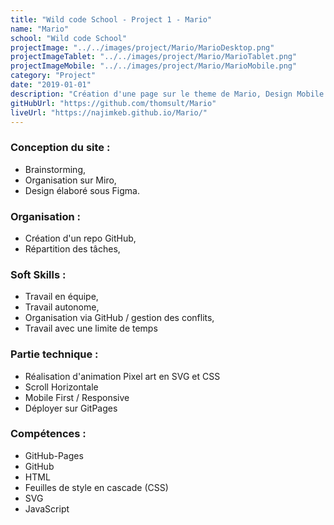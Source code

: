 ```yaml
---
title: "Wild code School - Project 1 - Mario"
name: "Mario"
school: "Wild code School"
projectImage: "../../images/project/Mario/MarioDesktop.png"
projectImageTablet: "../../images/project/Mario/MarioTablet.png"
projectImageMobile: "../../images/project/Mario/MarioMobile.png"
category: "Project"
date: "2019-01-01"
description: "Création d'une page sur le theme de Mario, Design Mobile First."
gitHubUrl: "https://github.com/thomsult/Mario"
liveUrl: "https://najimkeb.github.io/Mario/"
---
```




### Conception du site : 
- Brainstorming, 
- Organisation sur Miro, 
- Design élaboré sous Figma. 

### Organisation : 
- Création d'un repo GitHub, 
- Répartition des tâches, 

### Soft Skills : 
- Travail en équipe, 
- Travail autonome, 
- Organisation via GitHub / gestion des conflits, 
- Travail avec une limite de temps

### Partie technique : 
- Réalisation d'animation Pixel art en SVG et CSS 
- Scroll Horizontale 
- Mobile First / Responsive 
- Déployer sur GitPages 

### Compétences : 
- GitHub-Pages 
- GitHub
- HTML 
- Feuilles de style en cascade (CSS) 
- SVG
- JavaScript